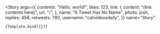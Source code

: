 

<Meta title="Tweet" component={Tweet} />

<!-- 👇 We create a “template” of how args map to rendering -->


<!-- 👇 Each story then reuses that template -->

<Story
	args={{
		contents: "Hello, world!",
		likes: 123,
		link: {
			content: "(link contents here)",
			url: "/",
		},
		name: "A Tweet Has No Name",
		photo: josh,
		replies: 456,
		retweets: 780,
		username: "catvideosdaily",
	}}
	name="Story"
>
	{Template.bind({})}
</Story>
